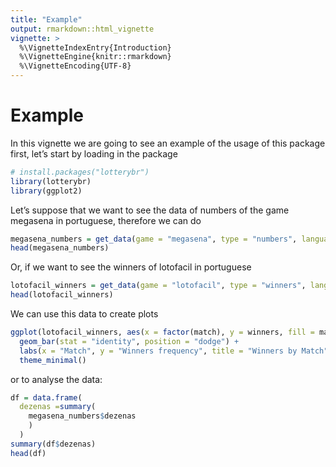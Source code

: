 ```yaml
---
title: "Example"
output: rmarkdown::html_vignette 
vignette: >
  %\VignetteIndexEntry{Introduction}
  %\VignetteEngine{knitr::rmarkdown}
  %\VignetteEncoding{UTF-8}
---
```

# Example

In this vignette we are going to see an example of the usage of this package
first, let's start by loading in the package

```r
# install.packages("lotterybr")
library(lotterybr)
library(ggplot2)
```

Let's suppose that we want to see the data of numbers of the game megasena in portuguese, therefore we can do

```r
megasena_numbers = get_data(game = "megasena", type = "numbers", language = "ptbr")
head(megasena_numbers)
```

Or, if we want to see the winners of lotofacil in portuguese

```r
lotofacil_winners = get_data(game = "lotofacil", type = "winners", language = "eng")
head(lotofacil_winners)
```

We can use this data to create plots

```r
ggplot(lotofacil_winners, aes(x = factor(match), y = winners, fill = match)) +
  geom_bar(stat = "identity", position = "dodge") +
  labs(x = "Match", y = "Winners frequency", title = "Winners by Match") +
  theme_minimal()
```

or to analyse the data:

```r
df = data.frame(
  dezenas =summary(
    megasena_numbers$dezenas
    )
  )
summary(df$dezenas)
head(df)
```
